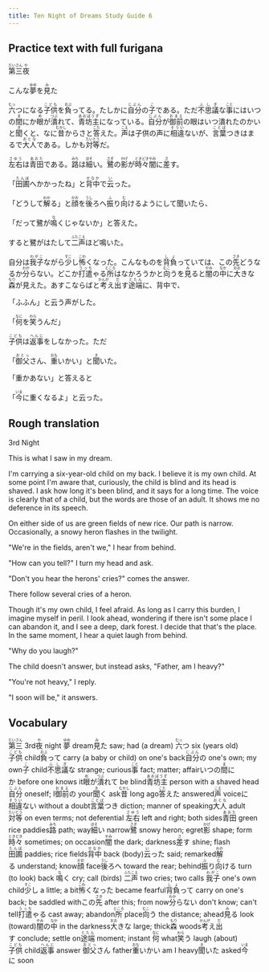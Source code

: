 ```yaml
---
title: Ten Night of Dreams Study Guide 6
---
```


## Practice text with full furigana

<p>
<ruby><rb>第三</rb><rt>だいさん</rt></ruby><ruby><rb>夜</rb><rt>や</rt></ruby><br/>
</p>

<p>
こんな<ruby><rb>夢</rb><rt>ゆめ</rt></ruby>を<ruby><rb>見</rb><rt>み</rt></ruby>た
</p>

<p>
<ruby><rb>六</rb><rt>むっ</rt></ruby>つになる<ruby><rb>子供</rb><rt>こども</rt></ruby>を<ruby><rb>負</rb><rt>おぶ</rt></ruby>ってる。たしかに<ruby><rb>自分</rb><rt>じぶん</rt></ruby>の<ruby><rb>子</rb><rt>こ</rt></ruby>である。ただ<ruby><rb>不思議</rb><rt>ふしぎ</rt></ruby>な<ruby><rb>事</rb><rt>こと</rt></ruby>にはいつの<ruby><rb>間</rb><rt>ま</rt></ruby>にか<ruby><rb>眼</rb><rt>め</rt></ruby>が<ruby><rb>潰</rb><rt>つぶ</rt></ruby>れて、<ruby><rb>青坊主</rb><rt>あおぼうず</rt></ruby>になっている。<ruby><rb>自分</rb><rt>じぶん</rt></ruby>が<ruby><rb>御前</rb><rt>おまえ</rt></ruby>の眼はいつ潰れたのかいと<ruby><rb>聞</rb><rt>き</rt></ruby>くと、なに<ruby><rb>昔</rb><rt>むかし</rt></ruby>からさと<ruby><rb>答</rb><rt>こた</rt></ruby>えた。<ruby><rb>声</rb><rt>こえ</rt></ruby>は子供の声に<ruby><rb>相違</rb><rt>そうい</rt></ruby>ないが、<ruby><rb>言葉</rb><rt>ことば</rt></ruby>つきはまるで<ruby><rb>大人</rb><rt>おとな</rt></ruby>である。しかも<ruby><rb>対等</rb><rt>たいとう</rt></ruby>だ。
</p>

<p>
<ruby><rb>左右</rb><rt>さゆう</rt></ruby>は<ruby><rb>青田</rb><rt>あおた</rt></ruby>である。<ruby><rb>路</rb><rt>みち</rt></ruby>は<ruby><rb>細</rb><rt>ほそ</rt></ruby>い。<ruby><rb>鷺</rb><rt>さぎ</rt></ruby>の<ruby><rb>影</rb><rt>かげ</rt></ruby>が<ruby><rb>時々</rb><rt>ときどき</rt></ruby><ruby><rb>闇</rb><rt>やみ</rt></ruby>に<ruby><rb>差</rb><rt>さ</rt></ruby>す。
</p>

<p>
「<ruby><rb>田圃</rb><rt>たんぼ</rt></ruby>へかかったね」と<ruby><rb>背中</rb><rt>せなか</rt></ruby>で<ruby><rb>云</rb><rt>い</rt></ruby>った。
</p>

<p>
「どうして<ruby><rb>解</rb><rt>わか</rt></ruby>る」と<ruby><rb>顔</rb><rt>かお</rt></ruby>を<ruby><rb>後</rb><rt>うし</rt></ruby>ろへ<ruby><rb>振</rb><rt>ふ</rt></ruby>り<ruby><rb>向</rb><rt>む</rt></ruby>けるようにして聞いたら、
</p>

<p>
「だって鷺が<ruby><rb>鳴</rb><rt>な</rt></ruby>くじゃないか」と答えた。
</p>

<p>
すると鷺がはたして<ruby><rb>二声</rb><rt>ふたこえ</rt></ruby>ほど鳴いた。
</p>

<p>
自分は<ruby><rb>我子</rb><rt>わがこ</rt></ruby>ながら<ruby><rb>少</rb><rt>すこ</rt></ruby>し<ruby><rb>怖</rb><rt>こわ</rt></ruby>くなった。こんなものを<ruby><rb>背負</rb><rt>しょ</rt></ruby>っていては、この<ruby><rb>先</rb><rt>さき</rt></ruby>どうなるか<ruby><rb>分</rb><rt>わか</rt></ruby>らない。どこか<ruby><rb>打遣</rb><rt>うっち</rt></ruby>ゃる<ruby><rb>所</rb><rt>ところ</rt></ruby>はなかろうかと<ruby><rb>向</rb><rt>むこ</rt></ruby>うを<ruby><rb>見</rb><rt>み</rt></ruby>ると<ruby><rb>闇</rb><rt>やみ</rt></ruby>の<ruby><rb>中</rb><rt>なか</rt></ruby>に<ruby><rb>大</rb><rt>おお</rt></ruby>きな<ruby><rb>森</rb><rt>もり</rt></ruby>が見えた。あすこならばと<ruby><rb>考</rb><rt>かんが</rt></ruby>え<ruby><rb>出</rb><rt>だ</rt></ruby>す<ruby><rb>途端</rb><rt>とたん</rt></ruby>に、背中で、
</p>

<p>「ふふん」と云う声がした。</p>
<p>
「<ruby><rb>何</rb><rt>なに</rt></ruby>を<ruby><rb>笑</rb><rt>わら</rt></ruby>うんだ」
</p>

<p>
<ruby><rb>子供</rb><rt>こども</rt></ruby>は<ruby><rb>返事</rb><rt>へんじ</rt></ruby>をしなかった。ただ
</p>

<p>
「<ruby><rb>御父</rb><rt>おとっ</rt></ruby>さん、<ruby><rb>重</rb><rt>おも</rt></ruby>いかい」と<ruby><rb>聞</rb><rt>き</rt></ruby>いた。
</p>

<p>「重かあない」と答えると</p>
<p>
「<ruby><rb>今</rb><rt>いま</rt></ruby>に重くなるよ」と云った。
</p>


## Rough translation

3rd Night

This is what I saw in my dream.

I'm carrying a six-year-old child on my back. I believe it is my own child. At some point I'm aware that, curiously, the child is blind and its head is shaved. I ask how long it's been blind, and it says for a long time. The voice is clearly that of a child, but the words are those of an adult. It shows me no deference in its speech.

On either side of us are green fields of new rice. Our path is narrow. Occasionally, a snowy heron flashes in the twilight.

"We're in the fields, aren't we," I hear from behind.

"How can you tell?" I turn my head and ask.

"Don't you hear the herons' cries?" comes the answer.  

There follow several cries of a heron.

Though it's my own child, I feel afraid. As long as I carry this burden, I imagine myself in peril. I look ahead, wondering if there isn't some place I can abandon it, and I see a deep, dark forest. I decide that that's the place. In the same moment, I hear a quiet laugh from behind.

"Why do you laugh?"

The child doesn't answer, but instead asks, "Father, am I heavy?"

"You're not heavy," I reply.

"I soon will be," it answers.                   


## Vocabulary

<p>
<span class="vocabstudy"><ruby><rb>第三</rb><rt>だいさん</rt></ruby>&nbsp;3rd</span><span class="vocabstudy"><ruby><rb>夜</rb><rt>や</rt></ruby>&nbsp;night</span>
<span class="vocabstudy"><ruby><rb>夢</rb><rt>ゆめ</rt></ruby>&nbsp;dream</span><span class="vocabstudy"><ruby><rb>見</rb><rt>み</rt></ruby>た&nbsp;saw; had (a dream)</span>
<span class="vocabstudy"><ruby><rb>六</rb><rt>むっ</rt></ruby>つ&nbsp;six (years old)</span><span class="vocabstudy"><ruby><rb>子供</rb><rt>こども</rt></ruby>&nbsp;child</span><span class="vocabstudy"><ruby><rb>負</rb><rt>おぶ</rt></ruby>って&nbsp;carry (a baby or child) on one's back</span><span class="vocabstudy"><ruby><rb>自分</rb><rt>じぶん</rt></ruby>の&nbsp;one's own; my own</span><span class="vocabstudy"><ruby><rb>子</rb><rt>こ</rt></ruby>&nbsp;child</span><span class="vocabstudy"><ruby><rb>不思議</rb><rt>ふしぎ</rt></ruby>な&nbsp;strange; curious</span><span class="vocabstudy"><ruby><rb>事</rb><rt>こと</rt></ruby>&nbsp;fact; matter; affair</span><span class="vocabstudy">いつの<ruby><rb>間</rb><rt>ま</rt></ruby>にか&nbsp;before one knows it</span><span class="vocabstudy"><ruby><rb>眼</rb><rt>め</rt></ruby>が<ruby><rb>潰</rb><rt>つぶ</rt></ruby>れて&nbsp;be blind</span><span class="vocabstudy"><ruby><rb>青坊主</rb><rt>あおぼうず</rt></ruby>&nbsp;person with a shaved head</span><span class="vocabstudy"><ruby><rb>自分</rb><rt>じぶん</rt></ruby>&nbsp;oneself; I</span><span class="vocabstudy"><ruby><rb>御前</rb><rt>おまえ</rt></ruby>の&nbsp;your</span><span class="vocabstudy"><ruby><rb>聞</rb><rt>き</rt></ruby>く&nbsp;ask</span><span class="vocabstudy"><ruby><rb>昔</rb><rt>むかし</rt></ruby>&nbsp;long ago</span><span class="vocabstudy"><ruby><rb>答</rb><rt>こた</rt></ruby>えた&nbsp;answered</span><span class="vocabstudy"><ruby><rb>声</rb><rt>こえ</rt></ruby>&nbsp;voice</span><span class="vocabstudy">に<ruby><rb>相違</rb><rt>そうい</rt></ruby>ない&nbsp;without a doubt</span><span class="vocabstudy"><ruby><rb>言葉</rb><rt>ことば</rt></ruby>つき&nbsp;diction; manner of speaking</span><span class="vocabstudy"><ruby><rb>大人</rb><rt>おとな</rt></ruby>&nbsp;adult</span><span class="vocabstudy"><ruby><rb>対等</rb><rt>たいとう</rt></ruby>&nbsp;on even terms; not deferential</span>
<span class="vocabstudy"><ruby><rb>左右</rb><rt>さゆう</rt></ruby>&nbsp;left and right; both sides</span><span class="vocabstudy"><ruby><rb>青田</rb><rt>あおた</rt></ruby>&nbsp;green rice paddies</span><span class="vocabstudy"><ruby><rb>路</rb><rt>みち</rt></ruby>&nbsp;path; way</span><span class="vocabstudy"><ruby><rb>細</rb><rt>ほそ</rt></ruby>い&nbsp;narrow</span><span class="vocabstudy"><ruby><rb>鷺</rb><rt>さぎ</rt></ruby>&nbsp;snowy heron; egret</span><span class="vocabstudy"><ruby><rb>影</rb><rt>かげ</rt></ruby>&nbsp;shape; form</span><span class="vocabstudy"><ruby><rb>時々</rb><rt>ときどき</rt></ruby>&nbsp;sometimes; on occasion</span><span class="vocabstudy"><ruby><rb>闇</rb><rt>やみ</rt></ruby>&nbsp;the dark; darkness</span><span class="vocabstudy"><ruby><rb>差</rb><rt>さ</rt></ruby>す&nbsp;shine; flash</span>
<span class="vocabstudy"><ruby><rb>田圃</rb><rt>たんぼ</rt></ruby>&nbsp;paddies; rice fields</span><span class="vocabstudy"><ruby><rb>背中</rb><rt>せなか</rt></ruby>&nbsp;back (body)</span><span class="vocabstudy"><ruby><rb>云</rb><rt>い</rt></ruby>った&nbsp;said; remarked</span>
<span class="vocabstudy"><ruby><rb>解</rb><rt>わか</rt></ruby>る&nbsp;understand; know</span><span class="vocabstudy"><ruby><rb>顔</rb><rt>かお</rt></ruby>&nbsp;face</span><span class="vocabstudy"><ruby><rb>後</rb><rt>うし</rt></ruby>ろへ&nbsp;toward the rear; behind</span><span class="vocabstudy"><ruby><rb>振</rb><rt>ふ</rt></ruby>り<ruby><rb>向</rb><rt>む</rt></ruby>ける&nbsp;turn (to look) back</span>
<span class="vocabstudy"><ruby><rb>鳴</rb><rt>な</rt></ruby>く&nbsp;cry; call (birds)</span>
<span class="vocabstudy"><ruby><rb>二声</rb><rt>ふたこえ</rt></ruby>&nbsp;two cries; two calls</span>
<span class="vocabstudy"><ruby><rb>我子</rb><rt>わがこ</rt></ruby>&nbsp;one's own child</span><span class="vocabstudy"><ruby><rb>少</rb><rt>すこ</rt></ruby>し&nbsp;a little; a bit</span><span class="vocabstudy"><ruby><rb>怖</rb><rt>こわ</rt></ruby>くなった&nbsp;became fearful</span><span class="vocabstudy"><ruby><rb>背負</rb><rt>しょ</rt></ruby>って&nbsp;carry on one's back; be saddled with</span><span class="vocabstudy">この<ruby><rb>先</rb><rt>さき</rt></ruby>&nbsp;after this; from now</span><span class="vocabstudy"><ruby><rb>分</rb><rt>わか</rt></ruby>らない&nbsp;don't know; can't tell</span><span class="vocabstudy"><ruby><rb>打遣</rb><rt>うっち</rt></ruby>ゃる&nbsp;cast away; abandon</span><span class="vocabstudy"><ruby><rb>所</rb><rt>ところ</rt></ruby>&nbsp;place</span><span class="vocabstudy"><ruby><rb>向</rb><rt>むこ</rt></ruby>う&nbsp;the distance; ahead</span><span class="vocabstudy"><ruby><rb>見</rb><rt>み</rt></ruby>る&nbsp;look (toward)</span><span class="vocabstudy"><ruby><rb>闇</rb><rt>やみ</rt></ruby>の<ruby><rb>中</rb><rt>なか</rt></ruby>&nbsp;in the darkness</span><span class="vocabstudy"><ruby><rb>大</rb><rt>おお</rt></ruby>きな&nbsp;large; thick</span><span class="vocabstudy"><ruby><rb>森</rb><rt>もり</rt></ruby>&nbsp;woods</span><span class="vocabstudy"><ruby><rb>考</rb><rt>かんが</rt></ruby>え<ruby><rb>出</rb><rt>だ</rt></ruby>す&nbsp;conclude; settle on</span><span class="vocabstudy"><ruby><rb>途端</rb><rt>とたん</rt></ruby>&nbsp;moment; instant</span>
<span class="vocabstudy"><ruby><rb>何</rb><rt>なに</rt></ruby>&nbsp;what</span><span class="vocabstudy"><ruby><rb>笑</rb><rt>わら</rt></ruby>う&nbsp;laugh (about)</span>
<span class="vocabstudy"><ruby><rb>子供</rb><rt>こども</rt></ruby>&nbsp;child</span><span class="vocabstudy"><ruby><rb>返事</rb><rt>へんじ</rt></ruby>&nbsp;answer</span>
<span class="vocabstudy"><ruby><rb>御父</rb><rt>おとっ</rt></ruby>さん&nbsp;father</span><span class="vocabstudy"><ruby><rb>重</rb><rt>おも</rt></ruby>いかい&nbsp;am I heavy</span><span class="vocabstudy"><ruby><rb>聞</rb><rt>き</rt></ruby>いた&nbsp;asked</span>
<span class="vocabstudy"><ruby><rb>今</rb><rt>いま</rt></ruby>に&nbsp;soon</span>
</p>
